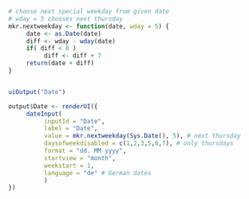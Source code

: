 

```r

# choose next special weekday from given date
# wday = 5 chooses next thursday
mkr.nextweekday <- function(date, wday = 5) {
     date <- as.Date(date)
     diff <- wday - wday(date)
     if( diff < 0 )
          diff <- diff + 7
     return(date + diff)
}


uiOutput("Date")

output$Date <- renderUI({
     dateInput(
          inputId = "Date",
          label = "Date",
          value = mkr.nextweekday(Sys.Date(), 5), # next thursday
          daysofweekdisabled = c(1,2,3,5,6,7), # only thursdays
          format = "dd. MM yyyy",
          startview = "month",
          weekstart = 1,
          language = "de" # German dates
          )
})


```

